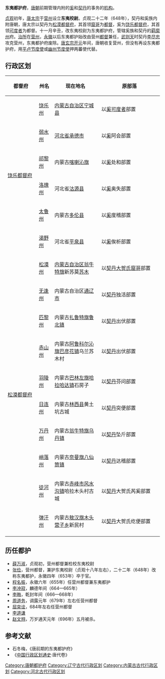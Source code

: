 '''东夷都护府'''，[[唐朝|唐朝]]前期管理内附的[[奚|奚]]和[[契丹|契丹]]的事务的[[机构|机构]]。

[[貞觀_(唐朝)|贞观]]初年，[[唐太宗|唐太宗]]于[[营州|营州]]设立'''东夷校尉'''。贞观二十二年（648年），契丹和奚族内附唐朝，唐太宗以契丹为[[松漠都督府|松漠都督府]]，其首领[[窟哥|窟哥]]为[[都督|都督]]，奚为[[饶乐都督府|饶乐都督府]]，其首领[[可度者|可度者]]为都督。十一月辛丑，改东夷校尉为东夷都护府，管辖奚族和契丹的[[羁縻州|羁縻州]]府。[[治所|治所]]在[[营州|营州]]，[[永徽|永徽]]以后东夷都护始改由营州[[都督|都督]]兼任，[[武则天|武则天]]时契丹[[李尽忠|李尽忠]]攻克营州，东夷都护府废除。[[唐玄宗|唐玄宗]][[开元|开元]]年间，唐朝收复营州，但没有再设东夷都护府，用[[平卢节度使|平卢节度使]]或[[幽州节度使|幽州节度使]]押两蕃使代替。

==行政区划==
{| border="2" cellpadding="4" cellspacing="1" style="background: #f9f9f9;font-size:95%; border: 1px #aaa solid; border-collapse: collapse;"
|- bgcolor="#B0C4DE" align="center"
!width=20%|都督府
!width=10%|州名
!width=30%|现在地名
!原部落
|-
|rowspan="6"|[[饶乐都督府|饶乐都督府]]||[[饶乐州|饶乐州]]||[[内蒙古自治区|内蒙古自治区]][[宁城县|宁城县]]||以[[奚|奚]][[可度者|可度者]]部置
|-
|[[弱水州|弱水州]]||[[河北省|河北省]][[承德市|承德市]]||以[[奚|奚]]阿会部置
|-
|[[祁黎州|祁黎州]]||内蒙古[[喀喇沁旗|喀喇沁旗]]||以[[奚|奚]]处和部置
|-
|[[洛瑰州|洛瑰州]]||河北省[[沽源县|沽源县]]||以[[奚|奚]]奥失部置
|-
|[[太鲁州|太鲁州]]||内蒙古[[多伦县|多伦县]]||以[[奚|奚]]度稽部置
|-
|[[渴野州|渴野州]]||河北省[[平泉县|平泉县]]||以[[奚|奚]]俟析部置
|-
|rowspan="10"|[[松漠都督府|松漠都督府]]||[[松漠州|松漠州]]||[[内蒙古自治区|内蒙古自治区]][[翁牛特旗|翁牛特旗]]新苏莫[[苏木|苏木]]||以[[契丹|契丹]][[大贺氏|大贺氏]][[窟哥|窟哥]]部置
|-
|[[无逢州|无逢州]]||内蒙古自治区[[通辽市|通辽市]]||以[[契丹|契丹]]独活部置
|-
|[[匹黎州|匹黎州]]||内蒙古[[扎鲁特旗|扎鲁特旗]][[鲁北镇|鲁北镇]]||以[[契丹|契丹]]出伏部置
|-
|[[赤山州|赤山州]]||内蒙古[[阿鲁科尔沁旗|阿鲁科尔沁旗]][[巴彦花镇|巴彦花镇]]乌兰苏木村||以[[契丹|契丹]]出伏部置
|-
|[[羽陵州|羽陵州]]||内蒙古[[巴林左旗|巴林左旗]][[哈拉哈达镇|哈拉哈达镇]]石房子||以[[契丹|契丹]]芬问部置
|-
|[[日连州|日连州]]||内蒙古[[林西县|林西县]]黄土坑古城||以[[契丹|契丹]]突便部置
|-
|[[万丹州|万丹州]]||内蒙古[[翁牛特旗|翁牛特旗]][[乌丹镇|乌丹镇]]||以[[契丹|契丹]]坠斤部置
|-
|[[峭落州|峭落州]]||内蒙古[[奈曼旗|奈曼旗]][[八仙筒镇|八仙筒镇]]||以[[契丹|契丹]]达稽部置
|-
|[[徒河州|徒河州]]||内蒙古[[赤峰市|赤峰市]][[风水沟镇|风水沟镇]]哈拉木头村古城||以[[契丹|契丹]]大贺氏芮奚部置
|-
|[[弹汗州|弹汗州]]||内蒙古[[敖汉旗|敖汉旗]][[木头营子乡|木头营子乡]]新民村||以[[契丹|契丹]]大贺氏纥便部置
|-
|}

==历任都护==
* [[薛万淑|薛万淑]]，贞观初，营州都督兼检校东夷校尉
* [[张俭|张俭]]，营州都督，兼护东夷校尉（贞观十八年左右），二十二年（648年）改称东夷都护，永徽四年（653年）卒于官。
* [[程名振|程名振]]，永徽六年（655年）任营州都督兼东夷都护
* [[李冲寂|李冲寂]]，麟德年间（664—665年）
* [[李晦|李晦]]，乾封年间（666—668年）
* [[周道务|周道务]]，调露元年（679年）左右任营州都督
* [[屈突诠|屈突诠]]，684年左右任营州都督
* [[李道谦|李道谦]]
* [[赵文翙|赵文翙]]，万岁通天元年（696年）五月被杀。

==参考文献==
*石冬梅，《唐前期的东夷都护府》
*《[[中国行政区划通史|中国行政区划通史]]·唐代卷》
[[Category:唐朝都护府|Category:唐朝都护府]]
[[Category:辽宁古代行政区划|Category:辽宁古代行政区划]]
[[Category:内蒙古古代行政区划|Category:内蒙古古代行政区划]]
[[Category:河北古代行政区划|Category:河北古代行政区划]]